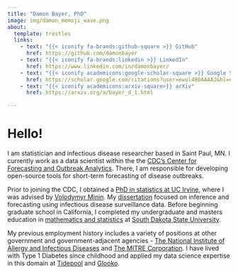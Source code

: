 ```yaml
---
title: "Damon Bayer, PhD"
image: img/damon_memoji_wave.png
about:
  template: trestles
  links:
    - text: "{{< iconify fa-brands:github-square >}} GitHub"
      href: https://github.com/damonbayer
    - text: "{{< iconify fa-brands:linkedin >}} LinkedIn"
      href: https://www.linkedin.com/in/damonbayer/
    - text: "{{< iconify academicons:google-scholar-square >}} Google Scholar"
      href: https://scholar.google.com/citations?user=ewul4B0AAAAJ&hl=en
    - text: "{{< iconify academicons:arxiv-square>}} arXiv"
      href: https://arxiv.org/a/bayer_d_1.html

---
```


# Hello!

I am statistician and infectious disease researcher based in Saint Paul, MN.
I currently work as a data scientist within the the [CDC's Center for Forecasting and Outbreak Analytics](https://www.cdc.gov/forecast-outbreak-analytics/index.html).
There, I am responsible for developing open-source tools for short-term forecasting of disease outbreaks.

Prior to joining the CDC, I obtained a [PhD in statistics at UC Irvine](https://www.stat.uci.edu), where I was advised by [Volodymyr Minin](https://vnminin.github.io/index.html).
My [dissertation]((https://www.proquest.com/docview/2854278776)) focused on inference and forecasting using infectious disease surveillance data.
Before beginning graduate school in California, I completed my undergraduate and masters education in [mathematics and statistics](https://www.sdstate.edu/mathematics-and-statistics) at [South Dakota State University](https://www.sdstate.edu).

My previous employment history includes a variety of positions at other government and government-adjacent agencies - [The National Institute of Allergy and Infectious Diseases](https://www.niaid.nih.gov/about/biostatistics-research-branch) and [The MITRE Corporation](https://www.mitre.org).
I have lived with Type 1 Diabetes since childhood and applied my data science expertise in this domain at [Tidepool](https://www.tidepool.org) and [Glooko](https://glooko.com).